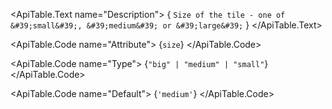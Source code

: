 <ApiTable id="property-size">
  <ApiTable.PropertyHeader name="size" singleFramework="">
  </ApiTable.PropertyHeader>

  <ApiTable.Text name="Description">
    { `Size of the tile - one of &#39;small&#39;, &#39;medium&#39; or &#39;large&#39;` }
  </ApiTable.Text>

  <ApiTable.Code name="Attribute">
    {`size`}
  </ApiTable.Code>

  <ApiTable.Code name="Type">
   {`"big" | "medium" | "small"`}
  </ApiTable.Code>

  <ApiTable.Code name="Default">
    {`'medium'`}
  </ApiTable.Code>

</ApiTable>
